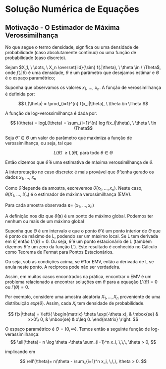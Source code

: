 # Solução Numérica de Equações

## Motivação - O Estimador de Máxima Verossimilhança

No que segue o termo densidade, significa ou uma densidade de probabilidade (caso absolutamente contínuo) ou uma função de probabilidade (caso discreto).

Sejam $X_1, \  \dots, \ X_n \overset{iid}{\sim} f(.|\theta), \ \theta \in \ \Theta$, onde $f(.|\theta)$ é uma densidade, $\theta$ é um parâmetro que desejamos estimar e $\Theta$ é o espaço paramétrico;

Suponha que observamos os valores $x_1, \ \dots, \ x_n$. A função de verossimilhança é definida por:

$$ L(\theta) = \prod_{i=1}^{n} f(x_i|\theta), \ \theta \in \Theta $$

A função de log-verossimilhança é dada por:

$$ l(\theta) = logL(\theta) = \sum_{i=1}^{n} log f(x_i|\theta), \ \theta \ \in \Theta$$


Seja $\hat{\theta} \ \in \Theta$ um valor do parâmetro que maximiza a função de verossimilhança, ou seja, tal que

$$L(\hat{\theta}) \ \geq L(\hat{\theta}), \ \text{para todo} \ \theta \ \in \ \Theta$$

Então dizemos que $\hat{\theta}$ é uma estimativa de máxima verossimilhança de $\theta$.

A interpretação no caso discreto: é mais provável que $\hat{\theta}$ tenha gerado os dados $x_1, \  \dots, \ x_n$

Como $\hat{\theta}$ depende da amostra, escrevemos $\hat{\theta}(x_1, \ \dots, x_n)$. Neste caso, $\hat{\theta}(X_1, \ \dots, \ X_n)$ é o estimador de máxima verossimilhança (EMV).

:::{.callout-note}
 Para cada amostra observada $\textbf{x} = \ (x_1, \ \dots, x_n)$ 

 A definição nos diz que $\hat{\theta}(\textbf{x})$ é um ponto de máximo global. Podemos ter nenhum ou mais de um máximo global

 Suponha que $\Theta$ é um intervalo e que o ponto $\hat{\theta}$ é um ponto interior de $\Theta$ que é ponto de máximo de L, podendo ser um máximo local. Se L tem derivada em $\hat{\theta}$, então $L'( \hat{\theta}) = 0$. Ou seja, $\hat{\theta}$ é um ponto estacionário de L (também dizemos $\hat{\theta}$ é um zero da função L'). Este resultado é conhecido no Cálculo como Teorema de Fermat para Pontos Estacionários.

 Ou seja, sob as condições acima, se $\hat{\theta}$ for EMV, então a derivada de L se anula neste ponto. A recíproca pode não ser verdadeira.
:::

Assim, em muitos casos encontrados na prática, encontrar o EMV é um problema relacionado a encontrar soluções em $\theta$ para a equação $L'(\hat{\theta}) = 0$ ou $l'(\theta) = 0$.

Por exemplo, considere uma amostra aleatória $X_1, \dots, X_n$ proveniente de uma distribuição $exp(\theta)$. Assim, cada $X_i$ tem densidade de probabilidade.


$$
    f(x|\theta) = \left\{
	\begin{matrix}
	    \theta \exp(-\theta x), &  \mbox{se} & x>0\\
		  0, &  \mbox{se} & x\leq 0. 
	\end{matrix}
		 \right.
$$

O espaço paramétrico é $\Theta = (0, \infty)$. Temos então a seguinte função de log-verassimilhança:
$$
\ell(\theta)= n \log \theta -\theta \sum_{i=1}^n x_i, \,\,\, \theta > 0, 
$$

implicando em

$$
\ell'(\theta)= n/\theta - \sum_{i=1}^n x_i, \,\,\, \theta > 0. 
$$
